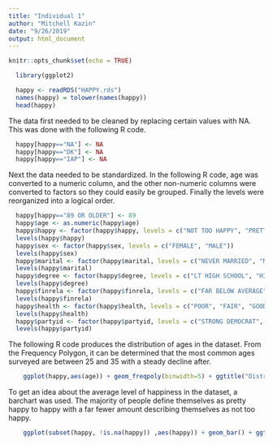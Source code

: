 ```yaml
---
title: "Individual 1"
author: "Mitchell Kazin"
date: "9/26/2019"
output: html_document
---
```


```r
knitr::opts_chunk$set(echo = TRUE)
```

```r
  library(ggplot2)
```

```r
  happy <- readRDS("HAPPY.rds")
  names(happy) = tolower(names(happy))
  head(happy)
```

The data first needed to be cleaned by replacing certain values with NA. This was done with the following R code.
```r
  happy[happy=="NA"] <- NA
  happy[happy=="DK"] <- NA
  happy[happy=="IAP"] <- NA
```

Next the data needed to be standardized. In the following R code, age was converted to a numeric column, and the other non-numeric columns were converted to factors so they could easily be grouped. Finally the levels were reorganized into a logical order.
```r
  happy[happy=="89 OR OLDER"] <- 89
  happy$age <- as.numeric(happy$age)
  happy$happy <- factor(happy$happy, levels = c("NOT TOO HAPPY", "PRETTY HAPPY", "VERY HAPPY"))
  levels(happy$happy)
  happy$sex <- factor(happy$sex, levels = c("FEMALE", "MALE"))
  levels(happy$sex)
  happy$marital <- factor(happy$marital, levels = c("NEVER MARRIED", "MARRIED", "SEPARATED", "DIVORCED", "WIDOWED"))
  levels(happy$marital)
  happy$degree <- factor(happy$degree, levels = c("LT HIGH SCHOOL", "HIGH SCHOOL", "JUNIOR COLLEGE", "BACHELOR", "GRADUATE"))
  levels(happy$degree)
  happy$finrela <- factor(happy$finrela, levels = c("FAR BELOW AVERAGE", "BELOW AVERAGE", "AVERAGE", "ABOVE AVERAGE", "FAR ABOVE AVERAGE"))
  levels(happy$finrela)
  happy$health <- factor(happy$health, levels = c("POOR", "FAIR", "GOOD", "EXCELLENT"))
  levels(happy$health)
  happy$partyid <- factor(happy$partyid, levels = c("STRONG DEMOCRAT", "NOT STR DEMOCRAT",  "IND,NEAR DEM", "INDEPENDENT", "IND,NEAR REP", "NOT STR REPUBLICAN", "STRONG REPUBLICAN", "OTHER PARTY"))
  levels(happy$partyid)
```

The following R code produces the distribution of ages in the dataset. From the Frequency Polygon, it can be determined that the most common ages surveyed are between 25 and 35 with a steady decline after.
```r
    ggplot(happy,aes(age)) + geom_freqpoly(binwidth=5) + ggtitle("Distribution of Age") + xlab("Age") + ylab("Count")
```

To get an idea about the average level of happiness in the dataset, a barchart was used. The majority of people define themselves as pretty happy to happy with a far fewer amount describing themselves as not too happy.
```r
    ggplot(subset(happy, !is.na(happy)) ,aes(happy)) + geom_bar() + ggtitle("Distribution of Happiness") + xlab("Happiness Level") + ylab("Count")
```

